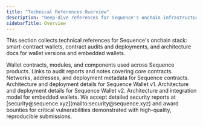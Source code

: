 ```yaml
---
title: "Technical References Overview"
description: "Deep-dive references for Sequence's onchain infrastructure: contracts, audits, deployments, and wallet architectures across versions."
sidebarTitle: Overview
---
```


This section collects technical references for Sequence's onchain stack: smart-contract wallets, contract audits and deployments, and architecture docs for wallet versions and embedded wallets.

<CardGroup>
  <Card title="Sequence Smart Contracts" href="/solutions/technical-references/smart-contract-wallets">
    Wallet contracts, modules, and components used across Sequence products.
  </Card>
  <Card title="Contract Audits" href="/solutions/technical-references/contract-deployment">
    Links to audit reports and notes covering core contracts.
  </Card>
  <Card title="Contract Deployments" href="/solutions/technical-references/contract-deployment">
    Networks, addresses, and deployment metadata for Sequence contracts.
  </Card>
  <Card title="Sequence Wallet v1" href="/solutions/technical-references/architecture/v1/deploy">
    Architecture and deployment details for Sequence Wallet v1.
  </Card>
  <Card title="Sequence Wallet v2" href="/solutions/technical-references/architecture/v2/deploy">
    Architecture and deployment details for Sequence Wallet v2.
  </Card>
  <Card title="Embedded Wallets Architecture" href="/solutions/technical-references/architecture/embedded-wallets/overview">
    Architecture and integration model for embedded wallets.
  </Card>
</CardGroup>

<Note>
We accept detailed security reports at [security@sequence.xyz](mailto:security@sequence.xyz) and award bounties for critical vulnerabilities demonstrated with high-quality, reproducible submissions.
</Note>
